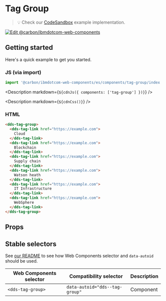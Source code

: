 


# Tag Group

> 💡 Check our
> [CodeSandbox](https://githubbox.com/carbon-design-system/carbon-for-ibm-dotcom/tree/main/packages/web-components/examples/codesandbox/components/tag-group)
> example implementation.

[![Edit @carbon/ibmdotcom-web-components](https://codesandbox.io/static/img/play-codesandbox.svg)](https://githubbox.com/carbon-design-system/carbon-for-ibm-dotcom/tree/main/packages/web-components/examples/codesandbox/components/tag-group)

## Getting started

Here's a quick example to get you started.

### JS (via import)

```javascript
import '@carbon/ibmdotcom-web-components/es/components/tag-group/index.js';
```

<Description markdown={`${cdnJs({ components: ['tag-group'] })}`} />

<Description markdown={`${cdnCss()}`} />

### HTML

```html
<dds-tag-group>
  <dds-tag-link href="https://example.com">
    Cloud
  </dds-tag-link>
  <dds-tag-link href="https://example.com">
    Blockchain
  </dds-tag-link>
  <dds-tag-link href="https://example.com">
    Supply chain
  </dds-tag-link>
  <dds-tag-link href="https://example.com">
    Watson heath
  </dds-tag-link>
  <dds-tag-link href="https://example.com">
    IT Infrastructure
  </dds-tag-link>
  <dds-tag-link href="https://example.com">
    WebSphere
  </dds-tag-link>
</dds-tag-group>
```

## Props

<Props of="dds-tag-group" />

## Stable selectors

See [our README](https://github.com/carbon-design-system/carbon-for-ibm-dotcom/tree/main/packages/web-components#stable-selectors-for-analytics-and-integratione2e-testing-in-web-components) to see how Web Components selector and `data-autoid` should be used.

| Web Components selector     | Compatibility selector                   | Description |
| --------------------------- | ---------------------------------------- | ----------- |
| `<dds-tag-group>`           | `data-autoid="dds--tag-group"`          | Component   |

<Description markdown={contributing} />
